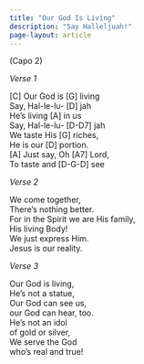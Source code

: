 ```yaml
---
title: "Our God Is Living"
description: "Say Halleljuah!"
page-layout: article
---
```

<div class="song">
(Capo 2)

*Verse 1*

[C]  Our God is [G]  living  
Say, Hal-le-lu- [D] jah   
He's living [A] in us  
Say, Hal-le-lu- [D-D7] jah  
We taste His [G] riches,  
He is our [D] portion.  
[A] Just say, Oh [A7] Lord,  
To taste and [D-G-D] see

*Verse 2*

We come together,  
There’s nothing better.  
For in the Spirit we are His family,  
His living Body!  
We just express Him.  
Jesus is our reality.  

*Verse 3*

Our God is living,  
He's not a statue,  
Our God can see us,  
our God can hear, too.  
He's not an idol  
of gold or silver,  
We serve the God  
who's real and true!

</div>
